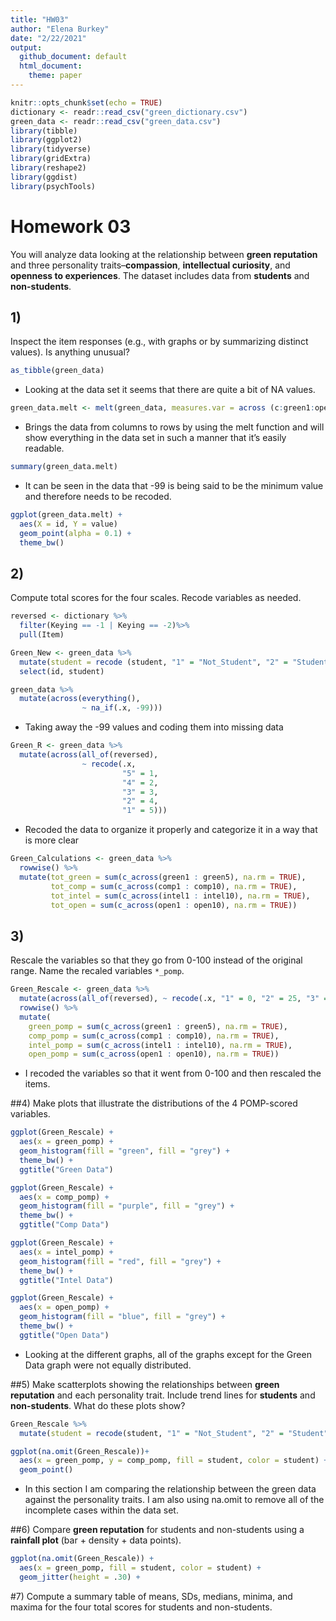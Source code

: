 ```yaml
---
title: "HW03"
author: "Elena Burkey"
date: "2/22/2021"
output: 
  github_document: default
  html_document:
    theme: paper
---
```




```r
knitr::opts_chunk$set(echo = TRUE)
dictionary <- readr::read_csv("green_dictionary.csv")
green_data <- readr::read_csv("green_data.csv")
library(tibble)
library(ggplot2)
library(tidyverse)
library(gridExtra)
library(reshape2)
library(ggdist)
library(psychTools)
```

# Homework 03

You will analyze data looking at the relationship between **green reputation** and three personality traits--**compassion**, **intellectual curiosity**, and **openness to experiences**.
The dataset includes data from **students** and **non-students**.

## 1)
Inspect the item responses (e.g., with graphs or by summarizing distinct values).     Is anything unusual?

```r
as_tibble(green_data)
```

- Looking at the data set it seems that there are quite a bit of NA values. 

```r
green_data.melt <- melt(green_data, measures.var = across (c:green1:open10))
```

- Brings the data from columns to rows by using the melt function and will show everything in the data set in such a manner that it's easily readable. 

```r
summary(green_data.melt)
```

- It can be seen in the data that -99 is being said to be the minimum value and therefore needs to be recoded. 

```r
ggplot(green_data.melt) +
  aes(X = id, Y = value)
  geom_point(alpha = 0.1) +
  theme_bw()
```

## 2)
Compute total scores for the four scales. 
    Recode variables as needed.

```r
reversed <- dictionary %>%
  filter(Keying == -1 | Keying == -2)%>%
  pull(Item)
```

```r
Green_New <- green_data %>%
  mutate(student = recode (student, "1" = "Not_Student", "2" = "Student", .missing = "No_Response", .default = "Unknown")) %>%
  select(id, student)
```

```r
green_data %>%
  mutate(across(everything(),
                ~ na_if(.x, -99)))
```

- Taking away  the -99 values and coding them into missing data 

```r
Green_R <- green_data %>%
  mutate(across(all_of(reversed), 
                ~ recode(.x, 
                         "5" = 1,
                         "4" = 2,
                         "3" = 3,
                         "2" = 4,
                         "1" = 5)))
```

- Recoded the data to organize it properly and categorize it in a way that is more clear 


```r
Green_Calculations <- green_data %>%
  rowwise() %>%
  mutate(tot_green = sum(c_across(green1 : green5), na.rm = TRUE),
         tot_comp = sum(c_across(comp1 : comp10), na.rm = TRUE), 
         tot_intel = sum(c_across(intel1 : intel10), na.rm = TRUE),
         tot_open = sum(c_across(open1 : open10), na.rm = TRUE))
```

 
## 3)
Rescale the variables so that they go from 0-100 instead of the original range.
     Name the recaled variables `*_pomp`.

```r
Green_Rescale <- green_data %>%
  mutate(across(all_of(reversed), ~ recode(.x, "1" = 0, "2" = 25, "3" = 50, "4" = 75, "5" = 100), .names = "{.col}_pomp")) %>%
  rowwise() %>%
  mutate(
    green_pomp = sum(c_across(green1 : green5), na.rm = TRUE),
    comp_pomp = sum(c_across(comp1 : comp10), na.rm = TRUE), 
    intel_pomp = sum(c_across(intel1 : intel10), na.rm = TRUE),
    open_pomp = sum(c_across(open1 : open10), na.rm = TRUE))
```

- I recoded the variables so that it went from  0-100 and then rescaled the items. 
     
##4)
Make plots that illustrate the distributions of the 4 POMP-scored variables.

```r
ggplot(Green_Rescale) +
  aes(x = green_pomp) +
  geom_histogram(fill = "green", fill = "grey") +
  theme_bw() +
  ggtitle("Green Data")
```

```r
ggplot(Green_Rescale) +
  aes(x = comp_pomp) +
  geom_histogram(fill = "purple", fill = "grey") +
  theme_bw() +
  ggtitle("Comp Data")
```

```r
ggplot(Green_Rescale) +
  aes(x = intel_pomp) +
  geom_histogram(fill = "red", fill = "grey") +
  theme_bw() +
  ggtitle("Intel Data")
```

```r
ggplot(Green_Rescale) +
  aes(x = open_pomp) +
  geom_histogram(fill = "blue", fill = "grey") +
  theme_bw() +
  ggtitle("Open Data")
```

- Looking at the different graphs, all of the graphs except for the Green Data graph were not equally distributed. 

##5)
Make scatterplots showing the relationships between **green reputation** and each personality trait.
     Include trend lines for **students** and **non-students**.
     What do these plots show?
```r
Green_Rescale %>%
  mutate(student = recode(student, "1" = "Not_Student", "2" = "Student"))

ggplot(na.omit(Green_Rescale))+
  aes(x = green_pomp, y = comp_pomp, fill = student, color = student) + 
  geom_point()
```

- In this section I am comparing the relationship between the green data against the personality traits. I am also using na.omit to remove all of the incomplete cases within the data set. 

##6)
Compare **green reputation** for students and non-students using a **rainfall plot** (bar + density + data points).

```r
ggplot(na.omit(Green_Rescale)) +
  aes(x = green_pomp, fill = student, color = student) +
  geom_jitter(height = .30) +
```
 
#7) 
Compute a summary table of means, SDs, medians, minima, and maxima for the four total scores for students and non-students.
  
```r

```
